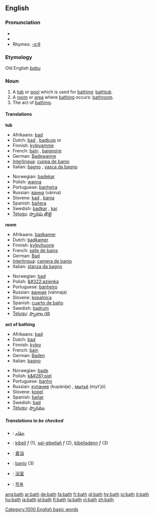 {{see|Bath}}

==English==
===Pronunciation===
*{{IPAchar|/bæθ/}}
*{{audio|en-us-bath.ogg|Audio (US)}}
*Rhymes: [[Rhymes:English:-ɑːθ|-ɑːθ]]

===Etymology===
Old English ''[[baþu]]''
===Noun===
{{en-noun}}

# A [[tub]] or [[pool]] which is used for [[bathing]]: [[bathtub]].
# A [[room]] or [[area]] where [[bathing]] occurs: [[bathroom]].
# The act of [[bathing]].

====Translations====
'''tub'''
{{top}}
*Afrikaans: [[bad]]
*Dutch: [[bad]] {{n}}, [[badkuip]] {{m}} or {{f}}
*Finnish: [[kylpyamme]]
*French: [[bain]] {{m}}, [[baignoire]] {{f}}
*German: [[Badewanne]] {{f}}
*[[Interlingua]]: [[cuppa de banio]]
*Italian: [[bagno]] {{m}}, [[vasca da bagno]]
{{mid}}
*Norwegian: [[badekar]] {{n}}
*Polish: [[wanna]] {{f}}
*Portuguese: [[banheira]] {{f}}
*Russian: [[ванна]] (vánna) {{f}}
*Slovene: [[kad]] {{f}}, [[banja]] {{f}}
*Spanish: [[bañera]] {{f}}
*Swedish: [[badkar]] {{n}}, [[kar]] {{n}}
*[[Telugu]]: [[స్నానపు తొట్టె]]
{{bottom}}

'''room'''
{{top}}
*Afrikaans: [[badkamer]]
*Dutch: [[badkamer]] {{f}}
*Finnish: [[kylpyhuone]]
*French: [[salle de bains]] {{f}}
*German: [[Bad]] {{n}}
*[[Interlingua]]: [[camera de banio]]
*Italian: [[stanza da bagno]] {{f}}
{{mid}}
*Norwegian: [[bad]] {{n}}
*Polish: [[&#322;azienka]] {{f}}
*Portuguese: [[banheiro]] {{m}}
*Russian: [[ванная]] (vánnaja) {{f}}
*Slovene: [[kopalnica]] {{f}}
*Spanish: [[cuarto de baño]] {{m}}
*Swedish: [[badrum]] {{n}}
*[[Telugu]]: [[స్నానాల గది]]
{{bottom}}

'''act of bathing'''
{{top}}
*Afrikaans: [[bad]]
*Dutch: [[bad]] {{n}}
*Finnish: [[kylpy]]
*French: [[bain]] {{m}}
*German: [[Baden]] {{n}}
*Italian: [[bagno]] {{m}}
{{mid}}
*Norwegian: [[bade]]
*Polish: [[k&#261;piel]] {{f}}
*Portuguese: [[banho]] {{m}}
*Russian: [[купание]] (kupánije) {{n}}, [[мытьё]] (myt'jó) {{n}}
*Slovene: [[kopel]] {{f}}
*Spanish: [[bañar]]
*Swedish: [[bad]] {{n}}
*[[Telugu]]: [[స్నానము]]
{{bottom}}

=====Translations to be checked=====
{{checktrans}}

*{{ttbc|Arabic}}: [[حمّام]]
*{{ttbc|Breton}}: [[kibell]] ''f'' (1), [[sal-gibellañ]] ''f'' (2), [[kibelladenn]] ''f'' (3)
*{{ttbc|Chinese}}: [[倉浴]]
*{{ttbc|Interlingua}}: [[banio]] (3)
*{{ttbc|Japanese}}: [[浴室]]
*{{ttbc|Korean}}: [[목욕]]

[[Category:1000 English basic words]]

[[ang:bath]]
[[ar:bath]]
[[de:bath]]
[[fa:bath]]
[[fr:bath]]
[[gl:bath]]
[[hy:bath]]
[[io:bath]]
[[it:bath]]
[[hu:bath]]
[[ja:bath]]
[[pl:bath]]
[[fi:bath]]
[[ta:bath]]
[[vi:bath]]
[[zh:bath]]